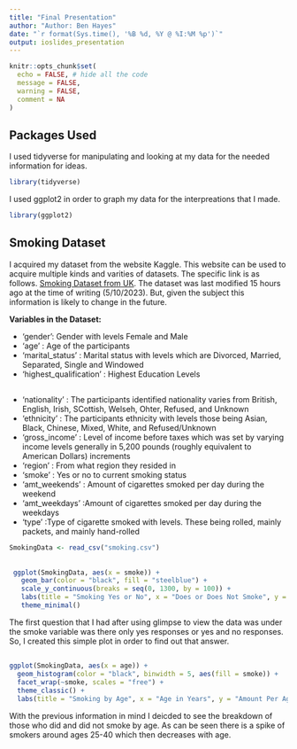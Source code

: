 ```yaml
---
title: "Final Presentation"
author: "Author: Ben Hayes"
date: "`r format(Sys.time(), '%B %d, %Y @ %I:%M %p')`"
output: ioslides_presentation
---
```


```r
knitr::opts_chunk$set(
  echo = FALSE, # hide all the code
  message = FALSE,
  warning = FALSE,
  comment = NA
)
```

## Packages Used

I used tidyverse for manipulating and looking at my data for the needed information for ideas.

```r
library(tidyverse)
```

I used ggplot2 in order to graph my data for the interpreations that I made.

```r
library(ggplot2)
```


## Smoking Dataset

I acquired my dataset from the website Kaggle. This website can be used to acquire multiple kinds and varities of datasets. The specific link is as follows. [Smoking Dataset from UK](https://www.kaggle.com/datasets/utkarshx27/smoking-dataset-from-uk). The dataset was last modified 15 hours ago at the time of writing (5/10/2023). But, given the subject this information is likely to change in the future.

**Variables in the Dataset:**

* 'gender': Gender with levels Female and Male
* 'age' : Age of the participants
* 'marital_status' : Marital status with levels which are Divorced, Married, Separated, Single and Windowed 
* 'highest_qualification' : Highest Education Levels

##
* 'nationality' : The participants identified nationality varies from British, English, Irish, SCottish, Welseh, Ohter, Refused, and Unknown
* 'ethnicity' : The participants ethnicity with levels those being Asian, Black, Chinese, Mixed, White, and Refused/Unknown
* 'gross_income' : Level of income before taxes which was set by varying income levels generally in 5,200 pounds (roughly equivalent to American Dollars) increments
* 'region' : From what region they resided in
* 'smoke' : Yes or no to current smoking status
* 'amt_weekends' : Amount of cigarettes smoked per day during the weekend
* 'amt_weekdays' :Amount of cigarettes smoked per day during the weekdays
* 'type' :Type of cigarette smoked with levels. These being rolled, mainly packets, and mainly hand-rolled


```r
SmokingData <- read_csv("smoking.csv")
```

##

```r
 ggplot(SmokingData, aes(x = smoke)) +
   geom_bar(color = "black", fill = "steelblue") +
   scale_y_continuous(breaks = seq(0, 1300, by = 100)) +
   labs(title = "Smoking Yes or No", x = "Does or Does Not Smoke", y = "Amount of Responses") +
   theme_minimal()
```

The first question that I had after using glimpse to view the data was under the smoke variable was there only yes responses or yes and no responses. So, I created this simple plot in order to find out that answer.

##

```r
ggplot(SmokingData, aes(x = age)) +
  geom_histogram(color = "black", binwidth = 5, aes(fill = smoke)) +
  facet_wrap(~smoke, scales = "free") +
  theme_classic() +
  labs(title = "Smoking by Age", x = "Age in Years", y = "Amount Per Age")
```

With the previous information in mind I deicded to see the breakdown of those who did and did not smoke by age. As can be seen there is a spike of smokers around ages 25-40 which then decreases with age.
